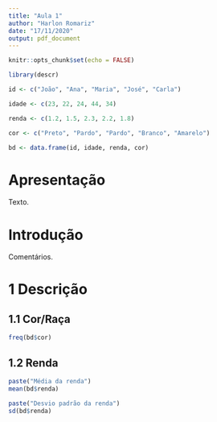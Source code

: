 ---
title: "Aula 1"
author: "Harlon Romariz"
date: "17/11/2020"
output: pdf_document
---

```{r setup, include=FALSE, echo=FALSE}
knitr::opts_chunk$set(echo = FALSE)

library(descr)

```

```{r dados, echo=FALSE}

id <- c("João", "Ana", "Maria", "José", "Carla")

idade <- c(23, 22, 24, 44, 34)

renda <- c(1.2, 1.5, 2.3, 2.2, 1.8)

cor <- c("Preto", "Pardo", "Pardo", "Branco", "Amarelo")

bd <- data.frame(id, idade, renda, cor)
```

# Apresentação
Texto.

# Introdução
Comentários.

# 1 Descrição
## 1.1 Cor/Raça
```{r cor, echo=FALSE}

freq(bd$cor)
```

## 1.2 Renda
```{r renda, echo=FALSE}

paste("Média da renda")
mean(bd$renda)

paste("Desvio padrão da renda")
sd(bd$renda)
```